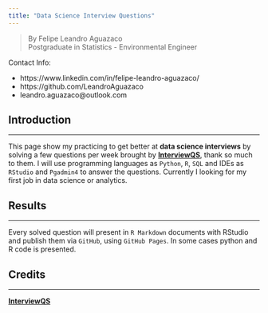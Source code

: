 ```yaml
---
title: "Data Science Interview Questions"
---
```


> By Felipe Leandro Aguazaco  
> Postgraduate in Statistics - Environmental Engineer

Contact Info:

* https://www.linkedin.com/in/felipe-leandro-aguazaco/  
* https://github.com/LeandroAguazaco  
* leandro.aguazaco@outlook.com 

## Introduction 

---

This page show my practicing to get better at **data science interviews** by solving a few questions per week brought by [**InterviewQS**](https://www.interviewqs.com/), thank so much to them. I will use programming languages as `Python`, `R`, `SQL` and IDEs as `RStudio` and `Pgadmin4` to answer the questions. Currently I looking for my first job in data science or analytics.

## Results

---

Every solved question will present in `R Markdown` documents with RStudio and publish them via `GitHub`, using `GitHub Pages`. In some cases python and R code is presented. 

## Credits

---

[**InterviewQS**](https://www.interviewqs.com/)
